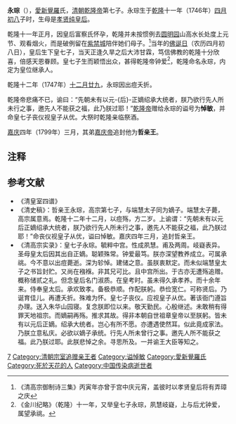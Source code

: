 '''永琮'''（{{bd|1746年|5月27日|1748年|1月29日|catIdx=A}}），[[愛新覺羅|愛新覺羅]]氏，[[清朝|清朝]][[乾隆帝|乾隆帝]]第七子。永琮生于[[乾隆|乾隆]]十一年（1746年）[[四月初八|四月初八]]子时，生母是[[孝贤纯皇后|孝贤纯皇后]]。

乾隆十一年正月，因皇后富察氏怀孕，乾隆并未按惯例去[[圆明园|圆明园]]山高水长处度上元节、观看烟火，而是破例留在[[故宫|紫禁城]]陪伴她们母子。<ref>《清高宗御制诗三集》丙寅年亦曾于宫中庆元宵，盖彼时以孝贤皇后将有弄璋之庆</ref>当年的[[佛誕|佛诞日]]（农历四月初八日），皇后生下皇七子，当天正逢久旱之后大沛甘霖，笃信佛教的乾隆十分欣喜，倍感天恩眷顾。皇七子生而颖悟出众，甚得乾隆帝钟爱<ref>《金川纪略》（乾隆）十一年，又举皇七子永琮，夙慧岐嶷，上与后尤钟爱，属望承祧。</ref>，乾隆命名永琮，内定为皇位继承人。

乾隆十二年（1747年）[[十二月廿九|十二月廿九]]，永琮因出痘夭折。

乾隆帝悲痛不已，谕曰：“先朝未有以元-{后}-正嫡绍承大统者，朕乃欲行先人所未行之事，邀先人不能获之福，此乃朕过耶！”[[乾隆帝|乾隆帝]]赠给永琮的谥号为'''悼敏'''，并命皇七子丧仪视皇子从优。大祭时乾隆亲临祭酒。

[[嘉庆|嘉庆]]四年（1799年）三月，其弟[[嘉庆帝|嘉庆帝]]追封他为'''哲亲王'''。

== 注释 ==

{{reflist}}

==参考文献==
*《清皇室四谱》
*《清史稿》：哲亲王永琮，高宗第七子，与端慧太子同为嫡子。端慧太子薨，高宗属意焉。乾隆十二年十二月，以痘殇，方二岁。上谕谓：“先朝未有以元后正嫡绍承大统者，朕乃欲行先人所未行之事，邀先人不能获之福，此乃朕过耶！”命丧仪视皇子从优，谥曰悼敏。嘉庆四年三月，追封哲亲王。 
*《清高宗实录》：皇七子永琮。毓粹中宫。性成夙慧。甫及两周。岐嶷表异。圣母皇太后因其出自正嫡。聪颖殊常。钟爱最笃。朕亦深望教养成立。可属承祧。今不意以出痘薨逝。深为轸悼。建储之意。虽朕衷默定。而未似端慧皇太子之书旨封贮。又尚在襁褓。非其兄可比。且中宫所出。于古亦无遭殇追赠。概称储贰之礼。但念皇后名门淑质。在皇考时。虽未得久承孝养。而十余年来。侍奉皇太后。承欢致孝。备极恭顺。作配朕躬。恭俭宽仁。可称贤后。乃诞育佳儿。再遭夭折。殊难为怀。皇七子丧仪。应视皇子从优。著该衙门遵旨办理。送入朱华山园寝。复念朕即位以来。敬天勤民。心殷继述。未敢稍有得罪天地祖宗。而嫡嗣再殇。推求其故。得非本朝自世祖章皇帝以至朕躬。皆未有以元后正嫡。绍承大统者。岂心有所不愿。亦遭遇使然耳。似此竟成家法。乃朕立意私庆。必欲以嫡子承统。行先人所未曾行之事。邀先人所不能获之福。此乃朕过耶。此朕悲悼之余。寻思所及。一并谕王大臣等知之。　
{{清高宗皇室}}
{{清朝宗室亲王}}
[[Category:清高宗皇子|7]]
[[Category:清朝宗室追赠亲王者|Category:清朝宗室追赠亲王者]]
[[Category:谥悼敏|Category:谥悼敏]]
[[Category:愛新覺羅氏|Category:愛新覺羅氏]]
[[Category:死於天花的人|Category:死於天花的人]]
[[Category:中国传染病逝世者|Category:中国传染病逝世者]]
